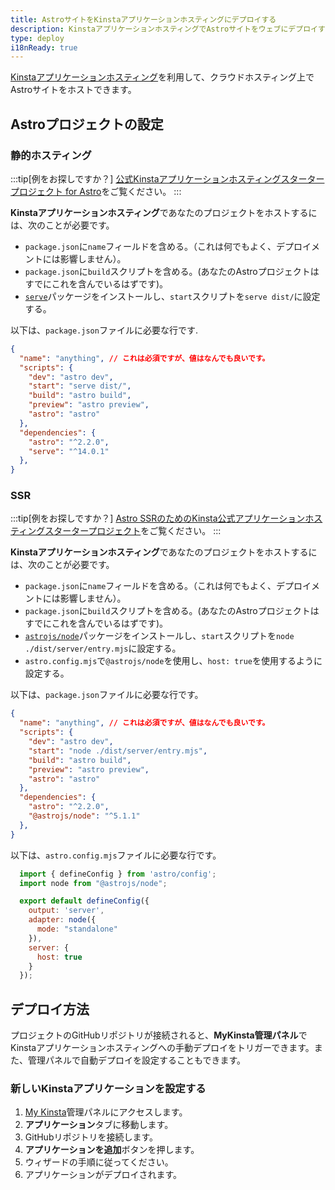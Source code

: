 ```yaml
---
title: AstroサイトをKinstaアプリケーションホスティングにデプロイする
description: KinstaアプリケーションホスティングでAstroサイトをウェブにデプロイする方法。
type: deploy
i18nReady: true
---
```


[Kinstaアプリケーションホスティング](https://kinsta.com/application-hosting/)を利用して、クラウドホスティング上でAstroサイトをホストできます。

## Astroプロジェクトの設定

### 静的ホスティング
:::tip[例をお探しですか？]
[公式Kinstaアプリケーションホスティングスタータープロジェクト for Astro](https://github.com/kinsta/hello-world-astro)をご覧ください。
:::

**Kinstaアプリケーションホスティング**であなたのプロジェクトをホストするには、次のことが必要です。
- `package.json`に`name`フィールドを含める。（これは何でもよく、デプロイメントには影響しません）。
- `package.json`に`build`スクリプトを含める。(あなたのAstroプロジェクトはすでにこれを含んでいるはずです)。
- [`serve`](https://www.npmjs.com/package/serve)パッケージをインストールし、`start`スクリプトを`serve dist/`に設定する。

以下は、`package.json`ファイルに必要な行です.
```json title="package.json" {2,5,6} ins={12} "serv dist/"
{
  "name": "anything", // これは必須ですが、値はなんでも良いです。
  "scripts": {
    "dev": "astro dev",
    "start": "serve dist/",
    "build": "astro build",
    "preview": "astro preview",
    "astro": "astro"
  },
  "dependencies": {
    "astro": "^2.2.0",
    "serve": "^14.0.1"
  },
}
```

### SSR
:::tip[例をお探しですか？]
[Astro SSRのためのKinsta公式アプリケーションホスティングスタータープロジェクト](https://github.com/kinsta/hello-world-astro-ssr)をご覧ください。
:::

**Kinstaアプリケーションホスティング**であなたのプロジェクトをホストするには、次のことが必要です。
- `package.json`に`name`フィールドを含める。（これは何でもよく、デプロイメントには影響しません）。
- `package.json`に`build`スクリプトを含める。(あなたのAstroプロジェクトはすでにこれを含んでいるはずです)。
- [`astrojs/node`](https://www.npmjs.com/package/@astrojs/node)パッケージをインストールし、`start`スクリプトを`node ./dist/server/entry.mjs`に設定する。
- `astro.config.mjs`で`@astrojs/node`を使用し、`host: true`を使用するように設定する。

以下は、`package.json`ファイルに必要な行です。
```json title="package.json" {2,5,6} ins={12} "node ./dist/server/entry.mjs"
{
  "name": "anything", // これは必須ですが、値はなんでも良いです。
  "scripts": {
    "dev": "astro dev",
    "start": "node ./dist/server/entry.mjs",
    "build": "astro build",
    "preview": "astro preview",
    "astro": "astro"
  },
  "dependencies": {
    "astro": "^2.2.0",
    "@astrojs/node": "^5.1.1"
  },
}
```

以下は、`astro.config.mjs`ファイルに必要な行です。
```js title="astro.config.mjs"
  import { defineConfig } from 'astro/config';
  import node from "@astrojs/node";

  export default defineConfig({
    output: 'server',
    adapter: node({
      mode: "standalone"
    }),
    server: {
      host: true
    }
  });
```

## デプロイ方法
プロジェクトのGitHubリポジトリが接続されると、**MyKinsta管理パネル**でKinstaアプリケーションホスティングへの手動デプロイをトリガーできます。また、管理パネルで自動デプロイを設定することもできます。

### 新しいKinstaアプリケーションを設定する
1. [My Kinsta](https://my.kinsta.com/)管理パネルにアクセスします。
2. **アプリケーション**タブに移動します。
3. GitHubリポジトリを接続します。
4. **アプリケーションを追加**ボタンを押します。
5. ウィザードの手順に従ってください。
6. アプリケーションがデプロイされます。
